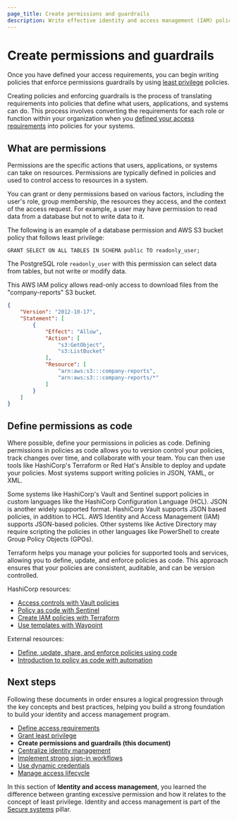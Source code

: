 ```yaml
---
page_title: Create permissions and guardrails
description: Write effective identity and access management (IAM) policies that enforce permissions guardrails by using least privilege.
---
```


# Create permissions and guardrails

Once you have defined your access requirements, you can begin writing
policies that enforce permissions guardrails by using [least
privilege](/well-architected-framework/secure-systems/identity-access-management/grant-least-privilege)
policies.

Creating policies and enforcing guardrails is the process of translating
requirements into policies that define what users, applications, and systems can
do. This process involves converting the requirements for each
role or function within your organization when you [defined your access
requirements](/well-architected-framework/secure-systems/identity-access-management/define-access-requirements)
into policies for your systems.

## What are permissions

Permissions are the specific actions that users, applications, or systems can
take on resources. Permissions are typically defined in policies and used to
control access to resources in a system.

You can grant or deny permissions based on various factors, including the user's
role, group membership, the resources they access, and the context of the access
request. For example, a user may have permission to read data from a database
but not to write data to it.

The following is an example of a database permission and AWS S3 bucket policy
that follows least privilege:

<CodeBlockConfig hideClipboard>

```plaintext
GRANT SELECT ON ALL TABLES IN SCHEMA public TO readonly_user;
```

</CodeBlockConfig>

The PostgreSQL role `readonly_user` with this permission can select data from
tables, but not write or modify data.

This AWS IAM policy allows read-only access to download files from the "company-reports" S3 bucket.

```json
{
    "Version": "2012-10-17",
    "Statement": [
        {
            "Effect": "Allow",
            "Action": [
                "s3:GetObject",
                "s3:ListBucket"
            ],
            "Resource": [
                "arn:aws:s3:::company-reports",
                "arn:aws:s3:::company-reports/*"
            ]
        }
    ]
}
```

## Define permissions as code

Where possible, define your permissions in policies as code. Defining
permissions in policies as code allows you to version control your policies,
track changes over time, and collaborate with your team. You can then use tools like
HashiCorp's Terraform or Red Hat's Ansible to deploy and update your policies.
Most systems support writing policies in JSON, YAML, or XML.

<VideoEmbed url="https://www.youtube.com/watch?v=cOOw4d_6WyA"/>

Some systems like HashiCorp's Vault and Sentinel support policies in custom languages like
the HashiCorp Configuration Language (HCL). JSON is another widely supported
format. HashiCorp Vault supports JSON based policies, in addition to HCL. AWS
Identity and Access Management (IAM) supports JSON-based policies. Other systems
like Active Directory may require scripting the policies in other languages like
PowerShell to create Group Policy Objects (GPOs).

Terraform helps you manage your policies for supported tools and services,
allowing you to define, update, and enforce policies as code. This approach
ensures that your policies are consistent, auditable, and can be version
controlled.

HashiCorp resources:

- [Access controls with Vault policies](/vault/tutorials/policies/policies)
- [Policy as code with Sentinel](/sentinel/docs/concepts/policy-as-code)
- [Create IAM policies with Terraform](/terraform/tutorials/aws/aws-iam-policy)
- [Use templates with Waypoint](/waypoint/tutorials/hcp-waypoint/use-template)

External resources:

- [Define, update, share, and enforce policies using code](https://developer.ibm.com/articles/policy-as-code-ansible-automation-engine-and-open-policy-agent/)
- [Introduction to policy as code with automation](https://www.redhat.com/en/blog/policy-as-code-automation)

## Next steps

Following these documents in order ensures a logical progression through the key
concepts and best practices, helping you build a strong foundation to build your
identity and access management program.

- [Define access requirements](/well-architected-framework/secure-systems/identity-access-management/define-access-requirements)
- [Grant least privilege](/well-architected-framework/secure-systems/identity-access-management/grant-least-privilege)
- **Create permissions and guardrails (this document)**
- [Centralize identity management](/well-architected-framework/secure-systems/identity-access-management/centralize-identity-management)
- [Implement strong sign-in workflows](/well-architected-framework/secure-systems/identity-access-management/implement-strong-sign-in-workflows)
- [Use dynamic credentials](/well-architected-framework/secure-systems/identity-access-management/use-dynamic-credentials)
- [Manage access lifecycle](/well-architected-framework/secure-systems/identity-access-management/manage-access-lifecycle)

In this section of **Identity and access management**, you learned the
difference between granting excessive permission and how it relates to the
concept of least privilege. Identity and access management is part of the
[Secure systems](/well-architected-framework/secure-systems) pillar.

